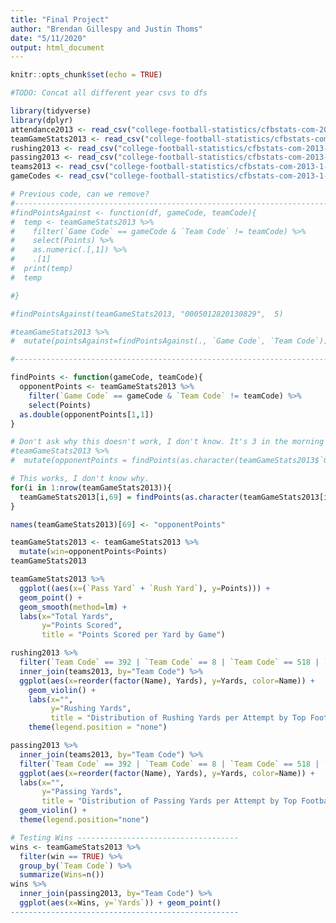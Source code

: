 ```yaml
---
title: "Final Project"
author: "Brendan Gillespy and Justin Thoms"
date: "5/11/2020"
output: html_document
---
```


```r
knitr::opts_chunk$set(echo = TRUE)
```

```r
#TODO: Concat all different year csvs to dfs

library(tidyverse)
library(dplyr)
attendance2013 <- read_csv("college-football-statistics/cfbstats-com-2013-1-5-20/game-statistics.csv")
teamGameStats2013 <- read_csv("college-football-statistics/cfbstats-com-2013-1-5-20/team-game-statistics.csv")
rushing2013 <- read_csv("college-football-statistics/cfbstats-com-2013-1-5-20/rush.csv")
passing2013 <- read_csv("college-football-statistics/cfbstats-com-2013-1-5-20/pass.csv")
teams2013 <- read_csv("college-football-statistics/cfbstats-com-2013-1-5-20/team.csv")
gameCodes <- read_csv("college-football-statistics/cfbstats-com-2013-1-5-20/game.csv")

```


```r
# Previous code, can we remove?
#-------------------------------------------------------------------------
#findPointsAgainst <- function(df, gameCode, teamCode){
#  temp <- teamGameStats2013 %>%
#    filter(`Game Code` == gameCode & `Team Code` != teamCode) %>%
#    select(Points) %>%
#    as.numeric(.[,1]) %>%
#    .[1]
#  print(temp)
#  temp

#}

#findPointsAgainst(teamGameStats2013, "0005012820130829",  5)

#teamGameStats2013 %>%
#  mutate(pointsAgainst=findPointsAgainst(., `Game Code`, `Team Code`))

#-------------------------------------------------------------------------

findPoints <- function(gameCode, teamCode){
  opponentPoints <- teamGameStats2013 %>%
    filter(`Game Code` == gameCode & `Team Code` != teamCode) %>%
    select(Points)
  as.double(opponentPoints[1,1])
}

# Don't ask why this doesn't work, I don't know. It's 3 in the morning so I'm not gonna worry about it.
#teamGameStats2013 %>%
#  mutate(opponentPoints = findPoints(as.character(teamGameStats2013$`Game Code`), as.double(teamGameStats2013$`Team #Code`)))

# This works, I don't know why.
for(i in 1:nrow(teamGameStats2013)){
  teamGameStats2013[i,69] = findPoints(as.character(teamGameStats2013[i,2]), as.double(teamGameStats2013[i,1]))
}

names(teamGameStats2013)[69] <- "opponentPoints"

teamGameStats2013 <- teamGameStats2013 %>%
  mutate(win=opponentPoints<Points)
teamGameStats2013
```

```r
teamGameStats2013 %>%
  ggplot((aes(x=(`Pass Yard` + `Rush Yard`), y=Points))) +
  geom_point() +
  geom_smooth(method=lm) +
  labs(x="Total Yards",
       y="Points Scored",
       title = "Points Scored per Yard by Game")

rushing2013 %>%
  filter(`Team Code` == 392 | `Team Code` == 8 | `Team Code` == 518 | `Team Code` == 147 | `Team Code` == 365 | `Team Code` == 522) %>%
  inner_join(teams2013, by="Team Code") %>%
  ggplot(aes(x=reorder(factor(Name), Yards), y=Yards, color=Name)) +
    geom_violin() +
    labs(x="",
         y="Rushing Yards",
         title = "Distribution of Rushing Yards per Attempt by Top Football Schools") +
    theme(legend.position = "none")

passing2013 %>%
  inner_join(teams2013, by="Team Code") %>%
  filter(`Team Code` == 392 | `Team Code` == 8 | `Team Code` == 518 | `Team Code` == 147 | `Team Code` == 365 | `Team Code` == 522) %>%
  ggplot(aes(x=reorder(factor(Name), Yards), y=Yards, color=Name)) + 
  labs(x="",
       y="Passing Yards",
       title = "Distribution of Passing Yards per Attempt by Top Football Schools") + 
  geom_violin() + 
  theme(legend.position="none")

# Testing Wins ------------------------------------
wins <- teamGameStats2013 %>%
  filter(win == TRUE) %>%
  group_by(`Team Code`) %>%
  summarize(Wins=n())
wins %>%
  inner_join(passing2013, by="Team Code") %>%
  ggplot(aes(x=Wins, y=`Yards`)) + geom_point()
---------------------------------------------------

  
```